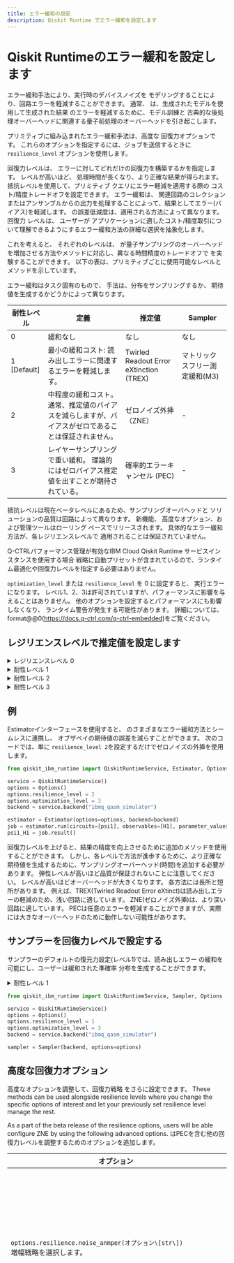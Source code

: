 ```yaml
---
title: エラー緩和の設定
description: Qiskit Runtime でエラー緩和を設定します
---
```


# Qiskit Runtimeのエラー緩和を設定します

エラー緩和手法により、実行時のデバイスノイズを
モデリングすることにより、回路エラーを軽減することができます。 通常、
は、生成されたモデルを使用して生成された結果
のエラーを軽減するために、モデル訓練と
古典的な後処理オーバーヘッドに関連する量子前処理のオーバーヘッドを引き起こします。

プリミティブに組み込まれたエラー緩和手法は、高度な
回復力オプションです。 これらのオプションを指定するには、ジョブを送信するときに `resilience_level`
オプションを使用します。

回復力レベルは、
エラーに対してどれだけの回復力を構築するかを指定します。 レベルが高いほど、
処理時間が長くなり、より正確な結果が得られます。 抵抗レベルを使用して、プリミティブ
クエリにエラー軽減を適用する際の
コスト/精度トレードオフを設定できます。 エラー緩和は、
関連回路のコレクションまたはアンサンブルからの出力を処理することによって、結果としてエラー(バイアス)を軽減します。 
の誤差低減度は、適用される方法によって異なります。 回復力
レベルは、
ユーザーが
アプリケーションに適したコスト/精度取引について理解できるようにするエラー緩和方法の詳細な選択を抽象化します。

これを考えると、 それぞれのレベルは、
が量子サンプリングのオーバーヘッドを増加させる方法やメソッドに対応し、異なる時間精度のトレードオフで
を実験することができます。 以下の表は、プリミティブごとに使用可能なレベルとメソッドを示しています。

<Admonition type="info" title="Attention">
エラー緩和はタスク固有のもので、
手法は、分布をサンプリングするか、
期待値を生成するかどうかによって異なります。
</Admonition>

| 耐性レベル            | 定義                                                                                            | 推定値                                                                      | Sampler                                |
| ---------------- | --------------------------------------------------------------------------------------------- | ------------------------------------------------------------------------ | -------------------------------------- |
| 0                | 緩和なし                                                                                          | なし                                                                       | なし                                     |
| 1 [Default]      | 最小の緩和コスト: 読み出しエラーに関連するエラーを軽減します。                                                              | Twirled Readout Error eXtinction (TREX)                                  | マトリックスフリー測定緩和(M3)                      |
| 2                | 中程度の緩和コスト。 通常、推定値のバイアスを減らしますが、バイアスがゼロであることは保証されません。                                           | ゼロノイズ外挿（ZNE）                                                             | -                                      |
| 3                | レイヤーサンプリングで重い緩和。 理論的にはゼロバイアス推定値を出すことが期待されている。                                                 | 確率的エラーキャンセル (PEC)                                                        | -                                      |

<Admonition type="info" title="Attention">

抵抗レベルは現在ベータレベルにあるため、サンプリングオーバヘッドと
ソリューションの品質は回路によって異なります。 新機能、
高度なオプション、および管理ツールはローリング
ベースでリリースされます。 具体的なエラー緩和方法が、各レジリエンスレベルで
適用されることは保証されていません。

</Admonition>

<Admonition type="note">
  Q-CTRLパフォーマンス管理が有効なIBM Cloud Qiskit Runtime サービスインスタンスを使用する場合 戦略に自動プリセットが含まれているので、ランタイム最適化や回復力レベルを指定する必要はありません。
  
  `optimization_level` または `resilience_level` を 0 に設定すると、
  実行エラーになります。 レベル1、2、3は許可されていますが、パフォーマンスに影響を与えることはありません。
  他のオプションを設定するとパフォーマンスにも影響しなくなり、
  ランタイム警告が発生する可能性があります。 詳細については、format@@0(https://docs.q-ctrl.com/q-ctrl-embedded)をご覧ください。
</Admonition>

## レジリエンスレベルで推定値を設定します

<details>
<summary>レジリエンスレベル 0</summary>

ユーザープログラムにエラー緩和は適用されません。

</details>

<details>
<summary>耐性レベル 1</summary>

レベル1は、特に
読み出しエラーに対処するエラー緩和方法を適用します。 推定値では、Twirled Readout Error eXtinction (TREX) として知られている
というモデルフリーの手法を適用します。 It reduces measurement error
by diagonalizing the noise channel associated with measurement by
randomly flipping qubits through X gates immediately before measurement,
and flipping the corresponding measured bit if an X gate was applied. 対角ノイズチャネルからの
再スケーリング用語は、ゼロ状態で初期化されたランダム回路を
ベンチマークすることによって学習されます。 これにより、
サービスは
読み出しノイズに起因する期待値からバイアスを取り除くことができます。 このアプローチは、量子期待値
(https://arxiv.org/abs/2012.09738)のための[Model-free
readout-error 軽減策](https://arxiv.org/abs/2012.09738)でさらに説明されています。

</details>

<details>
<summary>耐性レベル 2</summary>

レベル2では、異なるノイズ要素
に対して観測可能な
期待値を計算し、測定された期待値を
に使用して、ゼロノイズ制限(外挿
段階)で理想的な期待値を推定します。 このアプローチは期待値の誤差を減らす傾向がありますが、
は偏りのない結果を生成する保証はありません。

![ZNEメソッドのイラストレーション](/images/optimize/resiliance-2.png "ZNEメソッドのイラスト")

この方法のオーバーヘッドは、ノイズ係数の数に応じて拡大します。 
のデフォルト設定では、3つのノイズ因子で期待値をサンプルします。
は、この回復力レベルを採用するときのオーバーヘッドが約3倍になります。

</details>

<details>
<summary>耐性レベル 3</summary>

レベル3は、確率的なエラーキャンセル(PEC)法を有効にします。 この
アプローチは、相関するノイズを捕捉することができる疎ノイズモデル
を学習して反転することによってエラーを軽減します。 学習ノイズモデル
が緩和時の実際のノイズモデルを忠実に表している限り、PECは偏りのない
推定値を返します。
In practice, the experimental procedure for learning the noise model has
ambiguities due to certain error terms that cannot be independently
distinguished. これらは対称的な仮定によって解決されます 真の基礎となるノイズに応じて、
は不完全なノイズモデルを使用することにより、
の予測値を緩和することができます。

The Qiskit Runtime primitive implementation of PEC specifically
addresses noise in self-inverse two-qubit gates, so it first
_stratifies_ each input circuit into an alternating sequence of
simultaneous 1-qubit gates followed by a layer of simultaneous 2-qubit
gates. 次に、それぞれのユニークな
2量子ゲート層に関連するノイズモデルを学習します。

<figure>
<img src="/images/optimize/stratified.png" alt="/images/optimize/stratified.png" />
<figcaption>This is an example of a <span
class="title-ref">stratified</span> circuit, where the layers of
two-qubit gates are labeled layer 1 through n. Note that each <span
class="math inline"><em>U</em><sub><em>l</em></sub></span> is composed
of two-qubit gates on the native connectivity graph of the quantum
processor. 開いているボックスは任意のシングル量子ビット
ゲートを表します。</figcaption>
</figure>

この方法のオーバーヘッドは、ノイズ係数の数に応じて拡大します。 
のデフォルト設定では、3つのノイズ因子で期待値をサンプルします。
は、この回復力レベルを採用するときのオーバーヘッドが約3倍になります。

PEC uses a quasi-probability method to mimic the effect of inverting the
learned noise. これには、ユーザーの元の回路に関連付けられたランダム化回路ファミリ
からのサンプリングが必要です。 PECを適用すると、入力回路と
特性回路の両方で回路あたりの
サンプル数も増加しない限り、返される期待値の推定値のばらつきが
増加します。 
に対抗するために必要なサンプルの量は、緩和回路
のノイズ強度に応じて指数関数的に拡大します。

これがどのように機能するか:

計算されていないパウリが観測可能な$\\langle P\\rangle$ を推定すると、期待値の
標準誤差は次のようになります:

$\\frac{1}{\\sqrt{N\_{\\text{shots}}}}\\left(1- \\langle P\\rangle^2\\right)$

where $N_{\\text{shots}}$ は、
$\\langle P\\rangle$の推定に使われるショットの数です. PEC緩和を適用する場合 標準エラー
は
$\\sqrt{\\frac{S}{N_{\\text{samples}}}\\left(1- \\langle P\\rangle^2\\right)$
where $N\_{\\text{samples}}$ はPECサンプルの数です。

が入力回路の集団ノイズを特徴付けるパラメータで、サンプリングオーバーヘッドは指数関数的にスケールします。 As the Qiskit
Runtime primitive learns the noise of your circuit, it will return
metadata about the sampling overhead associated with that particular
layer. レイヤー $l$ のオーバーヘッドに $\\gamma_l$ のラベルを付けましょう。 次に、回路を軽減するための
合計サンプリングオーバーヘッドは、
の積です。つまり、以下のようになります。

$S = \\prod_l \\gamma_l$

推定値が原始的な
クエリのモデル学習フェーズを完了すると、
回路の合計サンプリングオーバーヘッドに関するメタデータが返されます。

アプリケーションで必要とされる精度に応じて、それに応じてサンプル数を拡大するには、
が必要です。 以下のプロット
は、異なる総サンプリングオーバーヘッドに対する推定誤差と
回路サンプルの数の関係を示しています。

![](/images/optimize/samping-overhead.png)

PECの学習段階で緩和スケーリング
因子が発見されるため、所望の精度
を提供するために必要なサンプル数はプリミティブクエリの前には分かっていないことに注意してください。

より大きな
問題を試みる前に、PECのサンプリングオーバーヘッドの
スケーリングの感触を得るための短い深度回路から始めることをお勧めします。

</details>

## 例

Estimatorインターフェースを使用すると、
のさまざまなエラー緩和方法とシームレスに連携し、
オブザベイの期待値の誤差を減らすことができます。 次のコードでは、単に
`resilience_level 2`を設定するだけでゼロノイズの外挿を使用します。

```python
from qiskit_ibm_runtime import QiskitRuntimeService, Estimator, Options

service = QiskitRuntimeService()
options = Options()
options.resilience_level = 2
options.optimization_level = 3
backend = service.backend("ibmq_qasm_simulator")

estimator = Estimator(options=options, backend=backend)
job = estimator.run(circuits=[psi1], observables=[H1], parameter_values=[theta1])
psi1_H1 = job.result()
```

<Admonition type="info" title="Note">

回復力レベルを上げると、結果の精度を向上させるために追加のメソッドを使用することができます。 しかし、各レベルで方法が進歩するために、より正確な期待値を生成するために、サンプリングオーバーヘッド(時間)を追加する必要があります。 弾性レベルが高いほど品質が保証されないことに注意してください。 レベルが高いほどオーバーヘッドが大きくなります。 各方法には長所と短所があります。 例えば、TREX(Twirled Readout Error eXtinct)は読み出しエラーの軽減のため、浅い回路に適しています。 ZNE(ゼロノイズ外挿)は、より深い回路に適しています。 PECは任意のエラーを軽減することができますが、実際には大きなオーバーヘッドのために動作しない可能性があります。

</Admonition>

## サンプラーを回復力レベルで設定する

サンプラーのデフォルトの復元力設定(レベル1)では、読み出しエラー
の緩和を可能にし、ユーザーは緩和された準確率
分布を生成することができます。

<details>
<summary>耐性レベル 1</summary>

レベル1は、
読み出しエラーを軽減するために、マトリックスフリー測定緩和(M3)ルーチンを使用します。 M3は、ノイズの多い入力
ビットの文字列によって定義された短い空間で動作します。 Because the number of unique bit
strings can be much smaller than the dimensionality of the full
multi-qubit Hilbert space, the resulting linear system of equations is
nominally much easier to solve.

![M3メソッドのイラストレーション](/images/optimize/m3.png)

</details>

```python
from qiskit_ibm_runtime import QiskitRuntimeService, Sampler, Options

service = QiskitRuntimeService()
options = Options()
options.resilience_level = 1
options.optimization_level = 3
backend = service.backend("ibmq_qasm_simulator")

sampler = Sampler(backend, options=options)
```

## 高度な回復力オプション

高度なオプションを調整して、回復力戦略
をさらに設定できます。 These methods can be used alongside resilience levels where you
change the specific options of interest and let your previously set
resilience level manage the rest.

As a part of the beta release of the resilience options, users will be
able configure ZNE by using the following advanced options. 
はPECを含む他の回復力レベルを調整するためのオプションを追加します。

| オプション                                                                                     | Inputs                          | 説明                                                                                                                      |
| ----------------------------------------------------------------------------------------- | ------------------------------- | ----------------------------------------------------------------------------------------------------------------------- |
| `options.resilience.noise_anmper(オプション\[str\])` <br/>  増幅戦略を選択します。                        | `TwoQubitAmplifier` [Default]   | すべての実行中のローカルゲート折り畳みノイズを増幅します。                                                                                           |
|                                                                                           | `CxAmplifier`                   | ローカルゲートの折り畳みを実行することで、すべてのCNOTゲートのノイズを増幅します。                                                                             |
|                                                                                           | `LocalFoldingAmplifier`         | ローカルゲートの折り畳みを実行することで、すべてのゲートのノイズを増幅します。                                                                                 |
|                                                                                           | `GlobalFoldingAmplifier`        | 入力回路全体の全体的な折り畳みを行うことによって、入力回路のノイズを増幅します。                                                                                |
| `options.resilience.noise_factors(Optional[Sequence[float]])`                             | (1, 3, 5)[Default]              | ノイズ増幅因子(ここで [1] はベースラインノイズを表します)。 それらはすべてベースライン以上である必要があります。                                                            |
| `options.resilience.extraolator(Optional\[str\])`                                         | `LinearExtrapolator`\[Default]  | 次数1の多項式外挿。                                                                                                              |
|                                                                                           | `2次外挿法`                         | 次数２以下の多項式外挿。                                                                                                            |
|                                                                                           | `Cubic Extrapolator`            | 次数３以下の多項式外挿。                                                                                                            |
|                                                                                           | `Quartic Extrapolator`          | 次数４以下の多項式外挿。                                                                                                            |

### 推定値プリミティブを使って `resilience_options` を追加する例

```python
from qiskit_ibm_runtime import QiskitRuntimeService, Estimator, Options

service = QiskitRuntimeService()
options = Options()
options.optimization_level = 3
options.resilience_level = 2
options.resilience.noise_factors = (1, 2, 3, 4)
options.resilience.noise_amplifier = 'CxAmplifier'
options.resilience.extrapolator = 'QuadraticExtrapolator'
backend = service.backend("ibmq_qasm_simulator")

estimator = Estimator(options=options, backend=backend)
job = estimator.run(circuits=[psi1], observables=[H1], parameter_values=[theta1])
psi1_H1 = job.result()
```

## 次のステップ

<Admonition type="tip" title="Recommendations">
  - IBM Quantum Learningの[Cost function lesson](https://learning.quantum.ibm.com/course/variational-algorithm-design/cost-functions#primitives)でエラー緩和を使用する例を紹介します。
  - [Q-CTRL](https://docs.q-ctrl.com/q-ctrl-embedded) についてもっと知る。
</Admonition>
